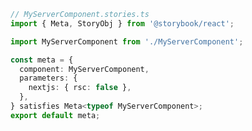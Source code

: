 ```ts
// MyServerComponent.stories.ts
import { Meta, StoryObj } from '@storybook/react';

import MyServerComponent from './MyServerComponent';

const meta = {
  component: MyServerComponent,
  parameters: {
    nextjs: { rsc: false },
  },
} satisfies Meta<typeof MyServerComponent>;
export default meta;
```
